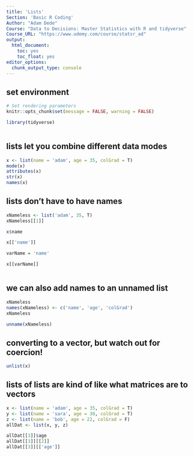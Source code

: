 ```yaml
---
title: 'Lists'
Section: 'Basic R Coding'
Author: "Adam Dede"
Course: "Data to Decisions: Master Statistics with R and tidyverse"
Course_URL: "https://www.udemy.com/course/statsr_ad" 
output:
  html_document:
    toc: yes
    toc_float: yes
editor_options:
  chunk_output_type: console
---
```



## set environment

```r

# Set rendering parameters
knitr::opts_chunk$set(message = FALSE, warning = FALSE)

library(tidyverse)



```

## lists let you combine different data modes

```r
x <- list(name = 'adam', age = 35, colGrad = T)
mode(x)
attributes(x)
str(x)
names(x)

```
## lists don't have to have names
```r
xNameless <- list('adam', 35, T)
xNameless[[1]]

x$name

x[['name']]

varName = 'name'

x[[varName]]



```

## we can also add names to an unnamed list
```r
xNameless
names(xNameless) <- c('name', 'age', 'colGrad')
xNameless

unname(xNameless)


```

## converting to a vector, but watch out for coercion! 

```r
unlist(x)


```
## lists of lists are kind of like what matrices are to vectors
```r
x <- list(name = 'adam', age = 35, colGrad = T)
y <- list(name = 'sara', age = 30, colGrad = T)
z <- list(name = 'bob', age = 22, colGrad = F)
allDat <- list(x, y, z)

allDat[[3]]$age
allDat[[3]][[2]]
allDat[[3]][['age']]

```

